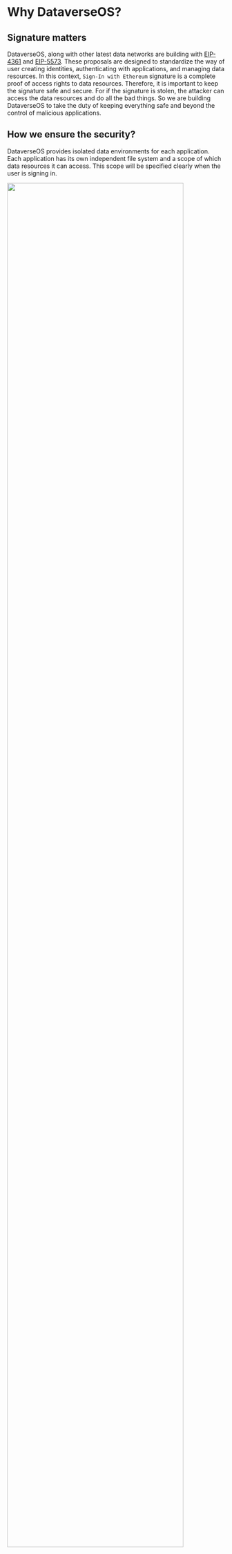 # Why DataverseOS?

## Signature matters

DataverseOS, along with other latest data networks are building with [EIP-4361](https://eips.ethereum.org/EIPS/eip-4361)
and [EIP-5573](https://eips.ethereum.org/EIPS/eip-5573). These proposals are designed to standardize the way of user creating
identities, authenticating with applications, and managing data resources. In this context, `Sign-In with Ethereum` signature
is a complete proof of access rights to data resources. Therefore, it is important to keep the signature safe and secure.
For if the signature is stolen, the attacker can access the data resources and do all the bad things.
So we are building DataverseOS to take the duty of keeping everything safe and beyond the control of malicious applications.

## How we ensure the security?

DataverseOS provides isolated data environments for each application. Each application has its own independent file system and
a scope of which data resources it can access. This scope will be specified clearly when the user is signing in.

<img src="/images/why/1.png" width="90%" className="mx-auto my-2.5" />

User data will first be encrypted before putting in the file system. In another word, the applications will never see the raw data
for all user data are encrypted.

When an application is requesting access to a data resource, the user will be notified and asked for permission.
Specifically, the application will request the user to sign a message and declare which data resources it is accessing within that message.

<img src="/images/why/2.png" width="50%" className="mx-auto my-2.5" />

DataverseOS will check the scope(**_A_**) and the message(**_B_**) to ensure that **_B_** is a subset of **_A_**.
If the request is valid, the application will be granted access to the data resource. Otherwise, the request will be rejected.

**Summary:**
DataverseOS is able to protect data security by:

- Isolating data environments for each application
- Encrypting user data
- Checking the scope of data access requests
